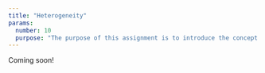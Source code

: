 ```yaml
---
title: "Heterogeneity"
params:
  number: 10
  purpose: "The purpose of this assignment is to introduce the concept of preference heterogeneity - that is, not everyone has the same preferences. We will see two ways to account for this: 1) specify preference parameters as distributions, and 2) estimate fixed parameter models on different sub-groups in your data."
---
```


Coming soon!
